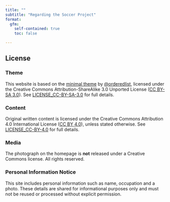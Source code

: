 ```yaml
---
title: ""
subtitle: "Regarding the Soccer Project"
format:
  gfm:
    self-contained: true
    toc: false

---
```


## License

### Theme
This website is based on the [minimal theme](https://github.com/orderedlist/minimal) by [@orderedlist](https://github.com/orderedlist), licensed under the Creative Commons Attribution-ShareAlike 3.0 Unported License ([CC BY-SA 3.0](https://creativecommons.org/licenses/by-sa/3.0/)). See [LICENSE_CC-BY-SA-3.0](./LICENSE_CC-BY-SA-3.0) for full details.

### Content
Original written content is licensed under the Creative Commons Attribution 4.0 International License ([CC BY 4.0](https://creativecommons.org/licenses/by/4.0/)), unless stated otherwise. See [LICENSE_CC-BY-4.0](./LICENSE_CC-BY-4.0) for full details.

### Media
The photograph on the homepage is **not** released under a Creative Commons license. All rights reserved.

### Personal Information Notice
This site includes personal information such as name, occupation and a photo. These details are shared for informational purposes only and must not be reused or processed without explicit permission.
